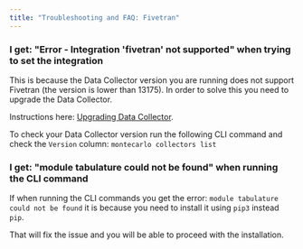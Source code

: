 ```yaml
---
title: "Troubleshooting and FAQ: Fivetran"
---
```


### I get: "Error - Integration 'fivetran' not supported" when trying to set the integration

This is because the Data Collector version you are running does not support Fivetran (the version is lower than 13175). In order to solve this you need to upgrade the Data Collector.

Instructions here: [Upgrading Data Collector](/docs/upgrading-the-data-collector).

To check your Data Collector version run the following CLI command and check the `Version` column: `montecarlo collectors list`

### I get: "module tabulature could not be found" when running the CLI command

If when running the CLI commands you get the error: `module tabulature could not be found` it is because you need to install it using `pip3` instead `pip`. 

That will fix the issue and you will be able to proceed with the installation.